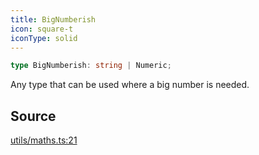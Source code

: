 ```yaml
---
title: BigNumberish
icon: square-t
iconType: solid
---
```


```ts
type BigNumberish: string | Numeric;
```

Any type that can be used where a big number is needed.

## Source

[utils/maths.ts:21](https://github.com/dominant-strategies/quais.js/blob/14d22c5ff060a85491cc4ef5cdd1465880791511/src/utils/maths.ts#L21)
